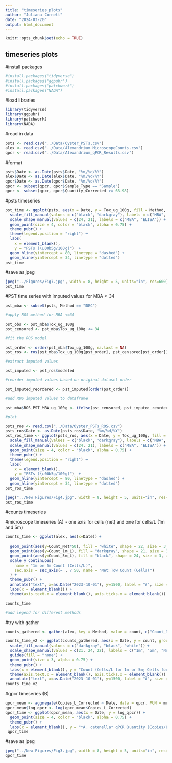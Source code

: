 ```yaml
---
title: "timeseries_plots"
author: "Juliana Cornett"
date: "2024-03-20"
output: html_document
---
```


```r
knitr::opts_chunk$set(echo = TRUE)
```

## timeseries plots

#install packages

```r
#install.packages("tidyverse")
#install.packages("ggpubr")
#install.packages("patchwork")
#install.packages("NADA")
```

#load libraries

```r
library(tidyverse)
library(ggpubr)
library(patchwork)
library(NADA)
```

#read in data

```r
psts <- read.csv("../Data/Oyster_PSTs.csv")
alex <- read.csv("../Data/Alexandrium_MicroscopeCounts.csv")
qpcr <- read.csv("../Data/Alexandrium_qPCR_Results.csv")
```

#format 

```r
psts$Date <- as.Date(psts$Date, "%m/%d/%Y")
alex$Date <- as.Date(alex$Date, "%m/%d/%Y")
qpcr$Date <- as.Date(qpcr$Date, "%m/%d/%Y")
qpcr <- subset(qpcr, qpcr$Sample_Type == "Sample")
qpcr <- subset(qpcr, qpcr$Quantity_Corrected >= 63.98)
```

#psts timeseries

```r
pst_time <- ggplot(psts, aes(x = Date, y = Tox_ug_100g, fill = Method, shape = Method)) + 
  scale_fill_manual(values = c("black", "darkgray"), labels = c("MBA", "ELISA")) +
  scale_shape_manual(values = c(24, 21), labels = c("MBA", "ELISA")) +
  geom_point(size = 4, color = "black", alpha = 0.75) +
  theme_pubr() +
  theme(legend.position = "right") +
  labs(
    x = element_blank(),
    y = "PSTs (\u00b5g/100g)")  +
  geom_hline(yintercept = 80, linetype = "dashed") +
  geom_hline(yintercept = 34, linetype = "dotted")
pst_time
```

#save as jpeg

```r
jpeg("../Figures/Fig7.jpg", width = 8, height = 5, units="in", res=600)
pst_time
```

#PST time series with imputed values for MBA < 34

```r
pst_mba <- subset(psts, Method == "DEC")

#apply ROS method for MBA <=34

pst_obs <- pst_mba$Tox_ug_100g
pst_censored <- pst_mba$Tox_ug_100g <= 34

#fit the ROS model

pst_order <- order(pst_mba$Tox_ug_100g, na.last = NA)
pst_ros <- ros(pst_mba$Tox_ug_100g[pst_order], pst_censored[pst_order])

#extract imputed values

pst_imputed <- pst_ros$modeled

#reorder imputed values based on original dataset order

pst_imputed_reordered <- pst_imputed[order(pst_order)]

#add ROS imputed values to dataframe

pst_mba$ROS_PST_MBA_ug_100g <- ifelse(pst_censored, pst_imputed_reordered, pst_mba$Tox_ug_100g)

#plot

psts_ros <- read.csv("../Data/Oyster_PSTs_ROS.csv")
psts_ros$Date <- as.Date(psts_ros$Date, "%m/%d/%Y")
pst_ros_time <- ggplot(psts_ros, aes(x = Date, y = Tox_ug_100g, fill = Method, shape = Method)) + 
  scale_fill_manual(values = c("black", "darkgray"), labels = c("MBA", "ELISA")) +
  scale_shape_manual(values = c(24, 21), labels = c("MBA", "ELISA")) +
  geom_point(size = 4, color = "black", alpha = 0.75) +
  theme_pubr() +
  theme(legend.position = "right") +
  labs(
    x = element_blank(),
    y = "PSTs (\u00b5g/100g)")  +
  geom_hline(yintercept = 80, linetype = "dashed") +
  geom_hline(yintercept = 34, linetype = "dotted")
pst_ros_time

jpeg("../New Figures/Fig4.jpg", width = 8, height = 5, units="in", res=600)
pst_ros_time
```

#counts timeseries

#microscope timeseries (A) - one axis for cells (net) and one for cells/L (1m and 5m)

```r
counts_time <- ggplot(alex, aes(x=Date)) +
  
  geom_point(aes(y=Count_Net*50), fill = "white", shape = 22, size = 3, alpha = 0.75) + 
  geom_point(aes(y=Count_1m_L), fill = "darkgray", shape = 21, size = 3, alpha = 0.75) +
  geom_point(aes(y=Count_5m_L), fill = "black", shape = 24, size = 3, alpha = 0.75) +
  scale_y_continuous(
    name = "1m or 5m Count (Cells/L)",
    sec.axis = sec_axis(~ . / 50, name = "Net Tow Count (Cells)")
  ) +
  theme_pubr() +
  annotate("text", x=as.Date("2023-10-01"), y=1500, label = "A", size = 5) +
  labs(x = element_blank()) + 
  theme(axis.text.x = element_blank(), axis.ticks.x = element_blank()) 

counts_time

#add legend for different methods
```

#try with gather

```r
counts_gathered <- gather(alex, key = Method, value = count, c("Count_Net", "Count_1m_L", "Count_5m_L"))

counts_time_v2 <- ggplot(counts_gathered, aes(x = Date, y = count, group = Method, fill = Method, shape = Method)) +
  scale_fill_manual(values = c("darkgray", "black", "white")) +
  scale_shape_manual(values = c(21, 24, 22), labels = c("1m", "5m", "Net Tow")) +
  guides(fill = "none") +
  geom_point(size = 3, alpha = 0.75) +
  theme_pubr() +
  labs(x = element_blank(), y = "Count (Cells/L for 1m or 5m; Cells for Net Tow)") + 
  theme(axis.text.x = element_blank(), axis.ticks.x = element_blank()) +
  annotate("text", x=as.Date("2023-10-01"), y=1500, label = "A", size = 5) 
counts_time_v2
```

#qpcr timeseries (B)

```r
qpcr_mean <- aggregate(Copies_L_Corrected ~ Date, data = qpcr, FUN = mean)
qpcr_mean$log_qpcr <- log(qpcr_mean$Copies_L_Corrected)
qpcr_time <- ggplot(qpcr_mean, aes(x = Date, y = log_qpcr)) + 
  geom_point(size = 4, color = "black", alpha = 0.75) + 
  theme_pubr() + 
  labs(x = element_blank(), y = "*A. catenella* qPCR Quantity (Copies/L)") + theme(axis.title.y = ggtext::element_markdown())
 qpcr_time
```

#save as jpeg

```r
jpeg("../New Figures/Fig3.jpg", width = 8, height = 5, units="in", res=600)
qpcr_time
```
